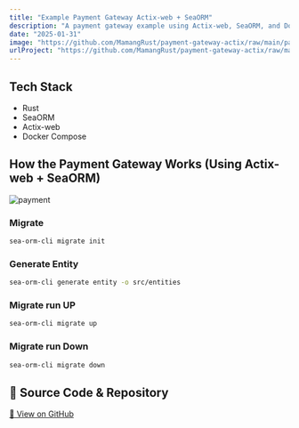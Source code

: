 ```yaml
---
title: "Example Payment Gateway Actix-web + SeaORM"
description: "A payment gateway example using Actix-web, SeaORM, and Docker Compose."
date: "2025-01-31"
image: "https://github.com/MamangRust/payment-gateway-actix/raw/main/payment_gateway.png?raw=true"
urlProject: "https://github.com/MamangRust/payment-gateway-actix/raw/main/payment_gateway.png?raw=true"
---
```


## Tech Stack

- Rust
- SeaORM
- Actix-web
- Docker Compose



## How the Payment Gateway Works (Using Actix-web + SeaORM)

<img src="https://github.com/MamangRust/payment-gateway-actix/raw/main/payment_gateway.png?raw=true" alt="payment" />

### Migrate

```sh
sea-orm-cli migrate init
```

### Generate Entity

```sh
sea-orm-cli generate entity -o src/entities
```

### Migrate run UP

```sh
sea-orm-cli migrate up
```

### Migrate run Down

```sh
sea-orm-cli migrate down
```




## 🔗 Source Code & Repository
[📌 View on GitHub](https://github.com/MamangRust/payment-gateway-actix)